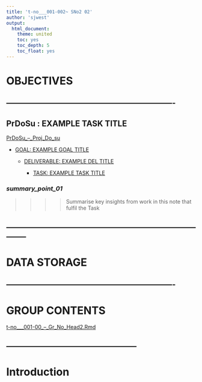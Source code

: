 ```yaml
---
title: 't-no___001-002~ SNo2 02'
author: 'sjwest'
output:
  html_document:
    theme: united
    toc: yes
    toc_depth: 5
    toc_float: yes
---
```




# OBJECTIVES



----------------------------------------------------------------
----------------------------------------------------------------



## PrDoSu : EXAMPLE TASK TITLE


[PrDoSu_--_Proj_Do_su](../../../PrDoSu_--_Proj_Do_su.Rmd)


* [GOAL: EXAMPLE GOAL TITLE](../../../PrDoSu_--_Proj_Do_su.Rmd#goal-example-goal-title)

    + [DELIVERABLE: EXAMPLE DEL TITLE](../../../PrDoSu_--_Proj_Do_su.Rmd#deliverable-example-del-title)

        - [TASK: EXAMPLE TASK TITLE](../../../PrDoSu_--_Proj_Do_su.Rmd#task-example-task-title)



### _summary_point_01_

>>>>
>>>> Summarise key insights from work in this note that fulfil the Task
>>>>



--------------------------------------------------------------------------------
--------------------------------------------------------------------------------



# DATA STORAGE


----------------------------------------------------------------
----------------------------------------------------------------



# GROUP CONTENTS



[t-no___001-00_--_Gr_No_Head2.Rmd](../t-no___001-00_--_Gr_No_Head2.Rmd)



--------------------------------------------------
--------------------------------------------------



# Introduction






























